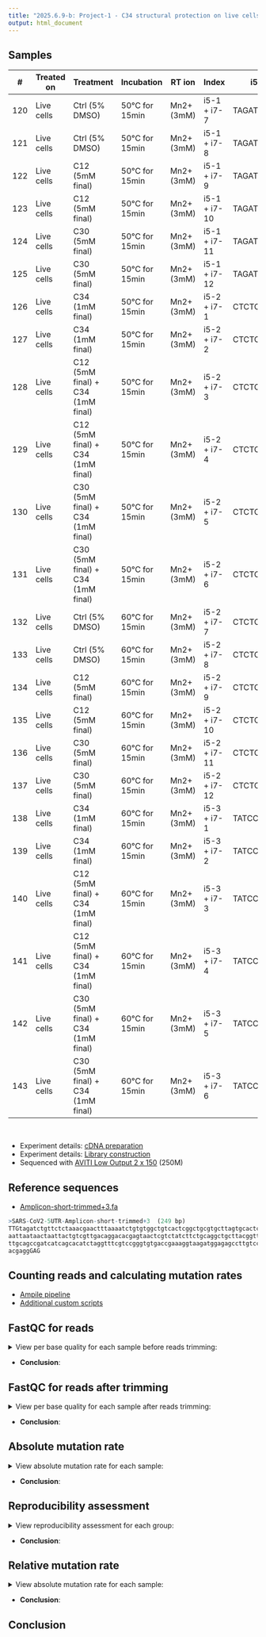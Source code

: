 ```yaml
---
title: "2025.6.9-b: Project-1 - C34 structural protection on live cells at 50°C and 60°C"
output: html_document
---
```



## Samples

<div style="font-size: 0.8em;">
| #   | Treated on | Treatment                         | Incubation     | RT ion     | Index        | i5       | i7       |
|-----|------------|-----------------------------------|----------------|------------|--------------|----------|----------|
| 120 | Live cells | Ctrl (5% DMSO)                    | 50°C for 15min | Mn2+ (3mM) | i5-1 + i7-7  | TAGATCGC | GTAGAGAG |
| 121 | Live cells | Ctrl (5% DMSO)                    | 50°C for 15min | Mn2+ (3mM) | i5-1 + i7-8  | TAGATCGC | CCTCTCTG |
| 122 | Live cells | C12 (5mM final)                   | 50°C for 15min | Mn2+ (3mM) | i5-1 + i7-9  | TAGATCGC | AGCGTAGC |
| 123 | Live cells | C12 (5mM final)                   | 50°C for 15min | Mn2+ (3mM) | i5-1 + i7-10 | TAGATCGC | CAGCCTCG |
| 124 | Live cells | C30 (5mM final)                   | 50°C for 15min | Mn2+ (3mM) | i5-1 + i7-11 | TAGATCGC | TGCCTCTT |
| 125 | Live cells | C30 (5mM final)                   | 50°C for 15min | Mn2+ (3mM) | i5-1 + i7-12 | TAGATCGC | TCCTCTAC |
| 126 | Live cells | C34 (1mM final)                   | 50°C for 15min | Mn2+ (3mM) | i5-2 + i7-1  | CTCTCTAT | TCGCCTTA |
| 127 | Live cells | C34 (1mM final)                   | 50°C for 15min | Mn2+ (3mM) | i5-2 + i7-2  | CTCTCTAT | CTAGTACG |
| 128 | Live cells | C12 (5mM final) + C34 (1mM final) | 50°C for 15min | Mn2+ (3mM) | i5-2 + i7-3  | CTCTCTAT | TTCTGCCT |
| 129 | Live cells | C12 (5mM final) + C34 (1mM final) | 50°C for 15min | Mn2+ (3mM) | i5-2 + i7-4  | CTCTCTAT | GCTCAGGA |
| 130 | Live cells | C30 (5mM final) + C34 (1mM final) | 50°C for 15min | Mn2+ (3mM) | i5-2 + i7-5  | CTCTCTAT | AGGAGTCC |
| 131 | Live cells | C30 (5mM final) + C34 (1mM final) | 50°C for 15min | Mn2+ (3mM) | i5-2 + i7-6  | CTCTCTAT | CATGCCTA |
| 132 | Live cells | Ctrl (5% DMSO)                    | 60°C for 15min | Mn2+ (3mM) | i5-2 + i7-7  | CTCTCTAT | GTAGAGAG |
| 133 | Live cells | Ctrl (5% DMSO)                    | 60°C for 15min | Mn2+ (3mM) | i5-2 + i7-8  | CTCTCTAT | CCTCTCTG |
| 134 | Live cells | C12 (5mM final)                   | 60°C for 15min | Mn2+ (3mM) | i5-2 + i7-9  | CTCTCTAT | AGCGTAGC |
| 135 | Live cells | C12 (5mM final)                   | 60°C for 15min | Mn2+ (3mM) | i5-2 + i7-10 | CTCTCTAT | CAGCCTCG |
| 136 | Live cells | C30 (5mM final)                   | 60°C for 15min | Mn2+ (3mM) | i5-2 + i7-11 | CTCTCTAT | TGCCTCTT |
| 137 | Live cells | C30 (5mM final)                   | 60°C for 15min | Mn2+ (3mM) | i5-2 + i7-12 | CTCTCTAT | TCCTCTAC |
| 138 | Live cells | C34 (1mM final)                   | 60°C for 15min | Mn2+ (3mM) | i5-3 + i7-1  | TATCCTCT | TCGCCTTA |
| 139 | Live cells | C34 (1mM final)                   | 60°C for 15min | Mn2+ (3mM) | i5-3 + i7-2  | TATCCTCT | CTAGTACG |
| 140 | Live cells | C12 (5mM final) + C34 (1mM final) | 60°C for 15min | Mn2+ (3mM) | i5-3 + i7-3  | TATCCTCT | TTCTGCCT |
| 141 | Live cells | C12 (5mM final) + C34 (1mM final) | 60°C for 15min | Mn2+ (3mM) | i5-3 + i7-4  | TATCCTCT | GCTCAGGA |
| 142 | Live cells | C30 (5mM final) + C34 (1mM final) | 60°C for 15min | Mn2+ (3mM) | i5-3 + i7-5  | TATCCTCT | AGGAGTCC |
| 143 | Live cells | C30 (5mM final) + C34 (1mM final) | 60°C for 15min | Mn2+ (3mM) | i5-3 + i7-6  | TATCCTCT | CATGCCTA |
</div>
<br>

- Experiment details: [cDNA preparation](https://raw.githubusercontent.com/chenh19/chemProbing/refs/heads/main/files/2025.6.9/2025.6.2-4 C12 C30 Temperature gradient; C34 Protection (on live cells).pdf)
- Experiment details: [Library construction](https://raw.githubusercontent.com/chenh19/chemProbing/refs/heads/main/files/2025.6.9/2025.6.5 Amplicon library-2.pdf)
- Sequenced with [AVITI Low Output 2 x 150](https://www.elementbiosciences.com/products/aviti/specs) (250M)


## Reference sequences

- [Amplicon-short-trimmed+3.fa](https://raw.githubusercontent.com/chenh19/chemProbing/refs/heads/main/files/2025.6.9/Amplicon-short-trimmed+3.fa)  
```r
>SARS-CoV2-5UTR-Amplicon-short-trimmed+3  (249 bp)
TTGtagatctgttctctaaacgaactttaaaatctgtgtggctgtcactcggctgcgtgcttagtgcactcacgcagtat
aattaataactaattactgtcgttgacaggacacgagtaactcgtctatcttctgcaggctgcttacggtttcgtccgtg
ttgcagccgatcatcagcacatctaggtttcgtccgggtgtgaccgaaaggtaagatggagagccttgtccctggtttca
acgaggGAG
```

## Counting reads and calculating mutation rates

- [Ampile pipeline](https://github.com/chenh19/Ampile)
- [Additional custom scripts](https://raw.githubusercontent.com/chenh19/chemProbing/refs/heads/main/files/2025.6.9/b/custom_scripts.zip)

## FastQC for reads

<details>
<summary>View per base quality for each sample before reads trimming:</summary>

</details>

- **Conclusion**: 


## FastQC for reads after trimming

<details>
<summary>View per base quality for each sample after reads trimming:</summary>

</details>

- **Conclusion**: 


## Absolute mutation rate

<details>
<summary>View absolute mutation rate for each sample:</summary>

</details>

- **Conclusion**: 


## Reproducibility assessment

<details>
<summary>View reproducibility assessment for each group:</summary>

</details>

- **Conclusion**: 


## Relative mutation rate

<details>
<summary>View absolute mutation rate for each sample:</summary>

</details>

- **Conclusion**: 


## Conclusion
